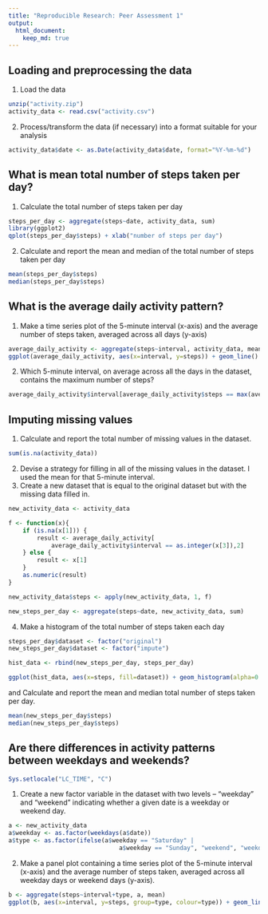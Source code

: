 ```yaml
---
title: "Reproducible Research: Peer Assessment 1"
output: 
  html_document:
    keep_md: true
---
```



## Loading and preprocessing the data

1. Load the data
```r
unzip("activity.zip")
activity_data <- read.csv("activity.csv")
```
2. Process/transform the data (if necessary) into a format suitable for your analysis
```r
activity_data$date <- as.Date(activity_data$date, format="%Y-%m-%d")
```
## What is mean total number of steps taken per day?

1. Calculate the total number of steps taken per day
```r
steps_per_day <- aggregate(steps~date, activity_data, sum)
library(ggplot2)
qplot(steps_per_day$steps) + xlab("number of steps per day")
```

2. Calculate and report the mean and median of the total number of steps taken per day
```r
mean(steps_per_day$steps)
median(steps_per_day$steps)
```

## What is the average daily activity pattern?
1. Make a time series plot of the 5-minute interval (x-axis) and the average number of steps taken, averaged across all days (y-axis)
```r
average_daily_activity <- aggregate(steps~interval, activity_data, mean)
ggplot(average_daily_activity, aes(x=interval, y=steps)) + geom_line()

```

2. Which 5-minute interval, on average across all the days in the dataset, contains the maximum number of steps?
```r
average_daily_activity$interval[average_daily_activity$steps == max(average_daily_activity$steps)]
```

## Imputing missing values
1. Calculate and report the total number of missing values in the dataset.
```r
sum(is.na(activity_data))
```

2. Devise a strategy for filling in all of the missing values in the dataset. I used the  mean for that 5-minute interval.
3. Create a new dataset that is equal to the original dataset but with the missing data filled in.
```r
new_activity_data <- activity_data

f <- function(x){
    if (is.na(x[1])) {
        result <- average_daily_activity[
            average_daily_activity$interval == as.integer(x[3]),2]
    } else {
        result <- x[1]
    }
    as.numeric(result)
}

new_activity_data$steps <- apply(new_activity_data, 1, f)

new_steps_per_day <- aggregate(steps~date, new_activity_data, sum)
```

4. Make a histogram of the total number of steps taken each day 
```r
steps_per_day$dataset <- factor("original")
new_steps_per_day$dataset <- factor("impute")

hist_data <- rbind(new_steps_per_day, steps_per_day)

ggplot(hist_data, aes(x=steps, fill=dataset)) + geom_histogram(alpha=0.3, position="identity")
```

and Calculate and report the mean and median total number of steps taken per day. 
```r
mean(new_steps_per_day$steps)
median(new_steps_per_day$steps)

```


## Are there differences in activity patterns between weekdays and weekends?

```r
Sys.setlocale("LC_TIME", "C")
```
1. Create a new factor variable in the dataset with two levels – “weekday” and “weekend” indicating whether a given date is a weekday or weekend day.

```r

a <- new_activity_data
a$weekday <- as.factor(weekdays(a$date))
a$type <- as.factor(ifelse(a$weekday == "Saturday" |
                               a$weekday == "Sunday", "weekend", "weekday"))
```
2. Make a panel plot containing a time series plot of the 5-minute interval (x-axis) and the average number of steps taken, averaged across all weekday days or weekend days (y-axis). 

```r
b <- aggregate(steps~interval+type, a, mean)
ggplot(b, aes(x=interval, y=steps, group=type, colour=type)) + geom_line() + facet_wrap(~type, nrow=2)
```